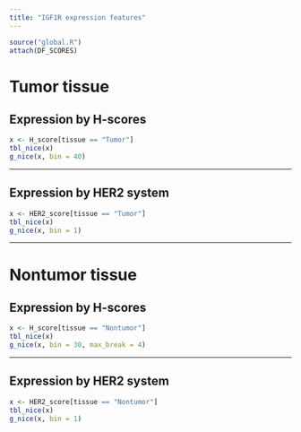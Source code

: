 ```yaml
---
title: "IGF1R expression features"
---
```


```r
source("global.R")
attach(DF_SCORES)
```

# **Tumor tissue**
## Expression by H-scores
```r
x <- H_score[tissue == "Tumor"]
tbl_nice(x)
g_nice(x, bin = 40)
```

***

## Expression by HER2 system
```r
x <- HER2_score[tissue == "Tumor"]
tbl_nice(x)
g_nice(x, bin = 1)
```

***

# **Nontumor tissue**
## Expression by H-scores
```r
x <- H_score[tissue == "Nontumor"]
tbl_nice(x)
g_nice(x, bin = 30, max_break = 4)
```

***

## Expression by HER2 system
```r
x <- HER2_score[tissue == "Nontumor"]
tbl_nice(x)
g_nice(x, bin = 1)
```
